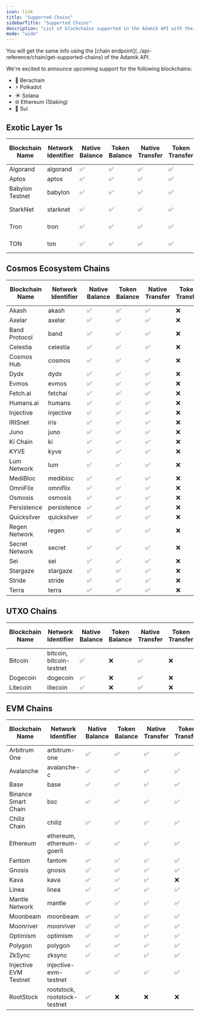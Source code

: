 ```yaml
---
icon: link
title: "Supported Chains"
sidebarTitle: "Supported Chains"
description: "List of blockchains supported in the Adamik API with their respective features."
mode: "wide"
---
```



<Info>
  You will get the same info using the [chain
  endpoint](../api-reference/chain/get-supported-chains) of the Adamik API.
</Info>

<Info>

  We're excited to announce upcoming support for the following blockchains:
  - 🐻 Berachain
  - ⚡ Polkadot
  - ☀️ Solana
  - 🌐 Ethereum (Staking)
  - 🌊 Sui
</Info>

## Exotic Layer 1s

<table style={{ borderCollapse: "collapse", border: "none" }}>
  <thead>
    <tr>
      <th style={{ textAlign: "center", border: "none", verticalAlign: "middle" }}>Blockchain Name</th>
      <th style={{ textAlign: "center", border: "none", verticalAlign: "middle" }}>Network Identifier</th>
      <th style={{ textAlign: "center", border: "none", verticalAlign: "middle" }}>Native Balance</th>
      <th style={{ textAlign: "center", border: "none", verticalAlign: "middle" }}>Token Balance</th>
      <th style={{ textAlign: "center", border: "none", verticalAlign: "middle" }}>Native Transfer</th>
      <th style={{ textAlign: "center", border: "none", verticalAlign: "middle" }}>Token Transfer</th>
      <th style={{ textAlign: "center", border: "none", verticalAlign: "middle" }}>Staking and Rewards</th>
      <th style={{ textAlign: "center", border: "none", verticalAlign: "middle" }}>Transaction History</th>
    </tr>
  </thead>
  <tbody>
    <tr>
      <td style={{ textAlign: "center", border: "none" }}>Algorand</td>
      <td style={{ textAlign: "center", border: "none", whiteSpace: "nowrap" }}>algorand</td>
      <td style={{ textAlign: "center", border: "none" }} class="checkmark">✅</td>
      <td style={{ textAlign: "center", border: "none" }} class="checkmark">✅</td>
      <td style={{ textAlign: "center", border: "none" }} class="checkmark">✅</td>
      <td style={{ textAlign: "center", border: "none" }} class="checkmark">✅</td>
      <td style={{ textAlign: "center", border: "none" }} class="cross">❌</td>
      <td style={{ textAlign: "center", border: "none" }} class="checkmark">✅</td>
    </tr>
     <tr>
      <td style={{ textAlign: "center", border: "none" }}>Aptos</td>
      <td style={{ textAlign: "center", border: "none", whiteSpace: "nowrap" }}>aptos</td>
      <td style={{ textAlign: "center", border: "none" }} class="checkmark">✅</td>
      <td style={{ textAlign: "center", border: "none" }} class="checkmark">✅</td>
      <td style={{ textAlign: "center", border: "none" }} class="checkmark">✅</td>
      <td style={{ textAlign: "center", border: "none" }} class="checkmark">✅</td>
      <td style={{ textAlign: "center", border: "none" }} class="cross">❌</td>
      <td style={{ textAlign: "center", border: "none" }} class="checkmark">✅</td>
    </tr>
    <tr>
      <td style={{ textAlign: "center", border: "none" }}>Babylon Testnet</td>
      <td style={{ textAlign: "center", border: "none", whiteSpace: "nowrap" }}>babylon</td>
      <td style={{ textAlign: "center", border: "none" }} class="checkmark">✅</td>
      <td style={{ textAlign: "center", border: "none" }} class="checkmark">✅</td>
      <td style={{ textAlign: "center", border: "none" }} class="checkmark">✅</td>
      <td style={{ textAlign: "center", border: "none" }} class="checkmark">✅</td>
      <td style={{ textAlign: "center", border: "none" }} class="checkmark">✅</td>
      <td style={{ textAlign: "center", border: "none" }} class="checkmark">✅</td>
    </tr>
    <tr>
      <td style={{ textAlign: "center", border: "none" }}>StarkNet</td>
      <td style={{ textAlign: "center", border: "none", whiteSpace: "nowrap" }}>starknet</td>
      <td style={{ textAlign: "center", border: "none" }} class="checkmark">✅</td>
      <td style={{ textAlign: "center", border: "none" }} class="checkmark">✅</td>
      <td style={{ textAlign: "center", border: "none" }} class="checkmark">✅</td>
      <td style={{ textAlign: "center", border: "none" }} class="checkmark">✅</td>
      <td style={{ textAlign: "center", border: "none" }}>Coming Soon</td>
      <td style={{ textAlign: "center", border: "none" }} class="checkmark">✅</td>
    </tr>
    <tr>
      <td style={{ textAlign: "center", border: "none" }}>Tron</td>
      <td style={{ textAlign: "center", border: "none", whiteSpace: "nowrap" }}>tron</td>
      <td style={{ textAlign: "center", border: "none" }} class="checkmark">✅</td>
      <td style={{ textAlign: "center", border: "none" }} class="checkmark">✅</td>
      <td style={{ textAlign: "center", border: "none" }} class="checkmark">✅</td>
      <td style={{ textAlign: "center", border: "none" }} class="checkmark">✅</td>
      <td style={{ textAlign: "center", border: "none" }}>Coming Soon</td>
      <td style={{ textAlign: "center", border: "none" }} class="checkmark">✅</td>
    </tr>
    <tr>
      <td style={{ textAlign: "center", border: "none" }}>TON</td>
      <td style={{ textAlign: "center", border: "none", whiteSpace: "nowrap" }}>ton</td>
      <td style={{ textAlign: "center", border: "none" }} class="checkmark">✅</td>
      <td style={{ textAlign: "center", border: "none" }} class="checkmark">✅</td>
      <td style={{ textAlign: "center", border: "none" }} class="checkmark">✅</td>
      <td style={{ textAlign: "center", border: "none" }} class="checkmark">✅</td>
      <td style={{ textAlign: "center", border: "none" }} >Coming Soon</td>
      <td style={{ textAlign: "center", border: "none" }} >Coming Soon	</td>
    </tr>
  </tbody>
</table>

## Cosmos Ecosystem Chains

<table style={{ borderCollapse: "collapse", border: "none" }}>
  <thead>
    <tr>
      <th style={{ textAlign: "center", border: "none", verticalAlign: "middle" }}>Blockchain Name</th>
      <th style={{ textAlign: "center", border: "none", verticalAlign: "middle" }}>Network Identifier</th>
      <th style={{ textAlign: "center", border: "none", verticalAlign: "middle" }}>Native Balance</th>
      <th style={{ textAlign: "center", border: "none", verticalAlign: "middle" }}>Token Balance</th>
      <th style={{ textAlign: "center", border: "none", verticalAlign: "middle" }}>Native Transfer</th>
      <th style={{ textAlign: "center", border: "none", verticalAlign: "middle" }}>Token Transfer</th>
      <th style={{ textAlign: "center", border: "none", verticalAlign: "middle" }}>Staking and Rewards</th>
      <th style={{ textAlign: "center", border: "none", verticalAlign: "middle" }}>Transaction History</th>
    </tr>
  </thead>
  <tbody>
    <tr>
      <td style={{ textAlign: "center", border: "none" }}>Akash</td>
      <td style={{ textAlign: "center", border: "none", whiteSpace: "nowrap" }}>akash</td>
      <td style={{ textAlign: "center", border: "none" }} class="checkmark">✅</td>
      <td style={{ textAlign: "center", border: "none" }} class="checkmark">✅</td>
      <td style={{ textAlign: "center", border: "none" }} class="checkmark">✅</td>
      <td style={{ textAlign: "center", border: "none" }} class="cross">❌</td>
      <td style={{ textAlign: "center", border: "none" }} class="checkmark">✅</td>
      <td style={{ textAlign: "center", border: "none" }} class="checkmark">✅</td>
    </tr>
    <tr>
      <td style={{ textAlign: "center", border: "none" }}>Axelar</td>
      <td style={{ textAlign: "center", border: "none", whiteSpace: "nowrap" }}>axelar</td>
      <td style={{ textAlign: "center", border: "none" }} class="checkmark">✅</td>
      <td style={{ textAlign: "center", border: "none" }} class="checkmark">✅</td>
      <td style={{ textAlign: "center", border: "none" }} class="checkmark">✅</td>
      <td style={{ textAlign: "center", border: "none" }} class="cross">❌</td>
      <td style={{ textAlign: "center", border: "none" }} class="checkmark">✅</td>
      <td style={{ textAlign: "center", border: "none" }} class="checkmark">✅</td>
    </tr>
    <tr>
      <td style={{ textAlign: "center", border: "none" }}>Band Protocol</td>
      <td style={{ textAlign: "center", border: "none", whiteSpace: "nowrap" }}>band</td>
      <td style={{ textAlign: "center", border: "none" }} class="checkmark">✅</td>
      <td style={{ textAlign: "center", border: "none" }} class="checkmark">✅</td>
      <td style={{ textAlign: "center", border: "none" }} class="checkmark">✅</td>
      <td style={{ textAlign: "center", border: "none" }} class="cross">❌</td>
      <td style={{ textAlign: "center", border: "none" }} class="checkmark">✅</td>
      <td style={{ textAlign: "center", border: "none" }} class="cross">❌</td>
    </tr>
    <tr>
      <td style={{ textAlign: "center", border: "none" }}>Celestia</td>
      <td style={{ textAlign: "center", border: "none", whiteSpace: "nowrap" }}>celestia</td>
      <td style={{ textAlign: "center", border: "none" }} class="checkmark">✅</td>
      <td style={{ textAlign: "center", border: "none" }} class="checkmark">✅</td>
      <td style={{ textAlign: "center", border: "none" }} class="checkmark">✅</td>
      <td style={{ textAlign: "center", border: "none" }} class="cross">❌</td>
      <td style={{ textAlign: "center", border: "none" }} class="checkmark">✅</td>
      <td style={{ textAlign: "center", border: "none" }} class="checkmark">✅</td>
    </tr>
    <tr>
      <td style={{ textAlign: "center", border: "none" }}>Cosmos Hub</td>
      <td style={{ textAlign: "center", border: "none", whiteSpace: "nowrap" }}>cosmos</td>
      <td style={{ textAlign: "center", border: "none" }} class="checkmark">✅</td>
      <td style={{ textAlign: "center", border: "none" }} class="checkmark">✅</td>
      <td style={{ textAlign: "center", border: "none" }} class="checkmark">✅</td>
      <td style={{ textAlign: "center", border: "none" }} class="cross">❌</td>
      <td style={{ textAlign: "center", border: "none" }} class="checkmark">✅</td>
      <td style={{ textAlign: "center", border: "none" }} class="checkmark">✅</td>
    </tr>
    <tr>
      <td style={{ textAlign: "center", border: "none" }}>Dydx</td>
      <td style={{ textAlign: "center", border: "none", whiteSpace: "nowrap" }}>dydx</td>
      <td style={{ textAlign: "center", border: "none" }} class="checkmark">✅</td>
      <td style={{ textAlign: "center", border: "none" }} class="checkmark">✅</td>
      <td style={{ textAlign: "center", border: "none" }} class="checkmark">✅</td>
      <td style={{ textAlign: "center", border: "none" }} class="cross">❌</td>
      <td style={{ textAlign: "center", border: "none" }} class="checkmark">✅</td>
      <td style={{ textAlign: "center", border: "none" }} class="checkmark">✅</td>
    </tr>
    <tr>
      <td style={{ textAlign: "center", border: "none" }}>Evmos</td>
      <td style={{ textAlign: "center", border: "none", whiteSpace: "nowrap" }}>evmos</td>
      <td style={{ textAlign: "center", border: "none" }} class="checkmark">✅</td>
      <td style={{ textAlign: "center", border: "none" }} class="checkmark">✅</td>
      <td style={{ textAlign: "center", border: "none" }} class="checkmark">✅</td>
      <td style={{ textAlign: "center", border: "none" }} class="cross">❌</td>
      <td style={{ textAlign: "center", border: "none" }} class="checkmark">✅</td>
      <td style={{ textAlign: "center", border: "none" }} class="checkmark">✅</td>
    </tr>
    <tr>
      <td style={{ textAlign: "center", border: "none" }}>Fetch.ai</td>
      <td style={{ textAlign: "center", border: "none", whiteSpace: "nowrap" }}>fetchai</td>
      <td style={{ textAlign: "center", border: "none" }} class="checkmark">✅</td>
      <td style={{ textAlign: "center", border: "none" }} class="checkmark">✅</td>
      <td style={{ textAlign: "center", border: "none" }} class="checkmark">✅</td>
      <td style={{ textAlign: "center", border: "none" }} class="cross">❌</td>
      <td style={{ textAlign: "center", border: "none" }} class="checkmark">✅</td>
      <td style={{ textAlign: "center", border: "none" }} class="cross">❌</td>
    </tr>
    <tr>
      <td style={{ textAlign: "center", border: "none" }}>Humans.ai</td>
      <td style={{ textAlign: "center", border: "none", whiteSpace: "nowrap" }}>humans</td>
      <td style={{ textAlign: "center", border: "none" }} class="checkmark">✅</td>
      <td style={{ textAlign: "center", border: "none" }} class="checkmark">✅</td>
      <td style={{ textAlign: "center", border: "none" }} class="checkmark">✅</td>
      <td style={{ textAlign: "center", border: "none" }} class="cross">❌</td>
      <td style={{ textAlign: "center", border: "none" }} class="checkmark">✅</td>
      <td style={{ textAlign: "center", border: "none" }} class="cross">❌</td>
    </tr>
    <tr>
      <td style={{ textAlign: "center", border: "none" }}>Injective</td>
      <td style={{ textAlign: "center", border: "none", whiteSpace: "nowrap" }}>injective</td>
      <td style={{ textAlign: "center", border: "none" }} class="checkmark">✅</td>
      <td style={{ textAlign: "center", border: "none" }} class="checkmark">✅</td>
      <td style={{ textAlign: "center", border: "none" }} class="checkmark">✅</td>
      <td style={{ textAlign: "center", border: "none" }} class="cross">❌</td>
      <td style={{ textAlign: "center", border: "none" }} class="checkmark">✅</td>
      <td style={{ textAlign: "center", border: "none" }} class="checkmark">✅</td>
    </tr>
    <tr>
      <td style={{ textAlign: "center", border: "none" }}>IRISnet</td>
      <td style={{ textAlign: "center", border: "none", whiteSpace: "nowrap" }}>iris</td>
      <td style={{ textAlign: "center", border: "none" }} class="checkmark">✅</td>
      <td style={{ textAlign: "center", border: "none" }} class="checkmark">✅</td>
      <td style={{ textAlign: "center", border: "none" }} class="checkmark">✅</td>
      <td style={{ textAlign: "center", border: "none" }} class="cross">❌</td>
      <td style={{ textAlign: "center", border: "none" }} class="checkmark">✅</td>
      <td style={{ textAlign: "center", border: "none" }} class="cross">❌</td>
    </tr>
    <tr>
      <td style={{ textAlign: "center", border: "none" }}>Juno</td>
      <td style={{ textAlign: "center", border: "none", whiteSpace: "nowrap" }}>juno</td>
      <td style={{ textAlign: "center", border: "none" }} class="checkmark">✅</td>
      <td style={{ textAlign: "center", border: "none" }} class="checkmark">✅</td>
      <td style={{ textAlign: "center", border: "none" }} class="checkmark">✅</td>
      <td style={{ textAlign: "center", border: "none" }} class="cross">❌</td>
      <td style={{ textAlign: "center", border: "none" }} class="checkmark">✅</td>
      <td style={{ textAlign: "center", border: "none" }} class="cross">❌</td>
    </tr>
    <tr>
      <td style={{ textAlign: "center", border: "none" }}>Ki Chain</td>
      <td style={{ textAlign: "center", border: "none", whiteSpace: "nowrap" }}>ki</td>
      <td style={{ textAlign: "center", border: "none" }} class="checkmark">✅</td>
      <td style={{ textAlign: "center", border: "none" }} class="checkmark">✅</td>
      <td style={{ textAlign: "center", border: "none" }} class="checkmark">✅</td>
      <td style={{ textAlign: "center", border: "none" }} class="cross">❌</td>
      <td style={{ textAlign: "center", border: "none" }} class="checkmark">✅</td>
      <td style={{ textAlign: "center", border: "none" }} class="cross">❌</td>
    </tr>
    <tr>
      <td style={{ textAlign: "center", border: "none" }}>KYVE</td>
      <td style={{ textAlign: "center", border: "none", whiteSpace: "nowrap" }}>kyve</td>
      <td style={{ textAlign: "center", border: "none" }} class="checkmark">✅</td>
      <td style={{ textAlign: "center", border: "none" }} class="checkmark">✅</td>
      <td style={{ textAlign: "center", border: "none" }} class="checkmark">✅</td>
      <td style={{ textAlign: "center", border: "none" }} class="cross">❌</td>
      <td style={{ textAlign: "center", border: "none" }} class="checkmark">✅</td>
      <td style={{ textAlign: "center", border: "none" }} class="cross">❌</td>
    </tr>
    <tr>
      <td style={{ textAlign: "center", border: "none" }}>Lum Network</td>
      <td style={{ textAlign: "center", border: "none", whiteSpace: "nowrap" }}>lum</td>
      <td style={{ textAlign: "center", border: "none" }} class="checkmark">✅</td>
      <td style={{ textAlign: "center", border: "none" }} class="checkmark">✅</td>
      <td style={{ textAlign: "center", border: "none" }} class="checkmark">✅</td>
      <td style={{ textAlign: "center", border: "none" }} class="cross">❌</td>
      <td style={{ textAlign: "center", border: "none" }} class="checkmark">✅</td>
      <td style={{ textAlign: "center", border: "none" }} class="cross">❌</td>
    </tr>
    <tr>
      <td style={{ textAlign: "center", border: "none" }}>MediBloc</td>
      <td style={{ textAlign: "center", border: "none", whiteSpace: "nowrap" }}>medibloc</td>
      <td style={{ textAlign: "center", border: "none" }} class="checkmark">✅</td>
      <td style={{ textAlign: "center", border: "none" }} class="checkmark">✅</td>
      <td style={{ textAlign: "center", border: "none" }} class="checkmark">✅</td>
      <td style={{ textAlign: "center", border: "none" }} class="cross">❌</td>
      <td style={{ textAlign: "center", border: "none" }} class="checkmark">✅</td>
      <td style={{ textAlign: "center", border: "none" }} class="cross">❌</td>
    </tr>
    <tr>
      <td style={{ textAlign: "center", border: "none" }}>OmniFlix</td>
      <td style={{ textAlign: "center", border: "none", whiteSpace: "nowrap" }}>omniflix</td>
      <td style={{ textAlign: "center", border: "none" }} class="checkmark">✅</td>
      <td style={{ textAlign: "center", border: "none" }} class="checkmark">✅</td>
      <td style={{ textAlign: "center", border: "none" }} class="checkmark">✅</td>
      <td style={{ textAlign: "center", border: "none" }} class="cross">❌</td>
      <td style={{ textAlign: "center", border: "none" }} class="checkmark">✅</td>
      <td style={{ textAlign: "center", border: "none" }} class="cross">❌</td>
    </tr>
    <tr>
      <td style={{ textAlign: "center", border: "none" }}>Osmosis</td>
      <td style={{ textAlign: "center", border: "none", whiteSpace: "nowrap" }}>osmosis</td>
      <td style={{ textAlign: "center", border: "none" }} class="checkmark">✅</td>
      <td style={{ textAlign: "center", border: "none" }} class="checkmark">✅</td>
      <td style={{ textAlign: "center", border: "none" }} class="checkmark">✅</td>
      <td style={{ textAlign: "center", border: "none" }} class="cross">❌</td>
      <td style={{ textAlign: "center", border: "none" }} class="checkmark">✅</td>
      <td style={{ textAlign: "center", border: "none" }} class="checkmark">✅</td>
    </tr>
    <tr>
      <td style={{ textAlign: "center", border: "none" }}>Persistence</td>
      <td style={{ textAlign: "center", border: "none", whiteSpace: "nowrap" }}>persistence</td>
      <td style={{ textAlign: "center", border: "none" }} class="checkmark">✅</td>
      <td style={{ textAlign: "center", border: "none" }} class="checkmark">✅</td>
      <td style={{ textAlign: "center", border: "none" }} class="checkmark">✅</td>
      <td style={{ textAlign: "center", border: "none" }} class="cross">❌</td>
      <td style={{ textAlign: "center", border: "none" }} class="checkmark">✅</td>
      <td style={{ textAlign: "center", border: "none" }} class="cross">❌</td>
    </tr>
    <tr>
      <td style={{ textAlign: "center", border: "none" }}>Quicksilver</td>
      <td style={{ textAlign: "center", border: "none", whiteSpace: "nowrap" }}>quicksilver</td>
      <td style={{ textAlign: "center", border: "none" }} class="checkmark">✅</td>
      <td style={{ textAlign: "center", border: "none" }} class="checkmark">✅</td>
      <td style={{ textAlign: "center", border: "none" }} class="checkmark">✅</td>
      <td style={{ textAlign: "center", border: "none" }} class="cross">❌</td>
      <td style={{ textAlign: "center", border: "none" }} class="checkmark">✅</td>
      <td style={{ textAlign: "center", border: "none" }} class="cross">❌</td>
    </tr>
    <tr>
      <td style={{ textAlign: "center", border: "none" }}>Regen Network</td>
      <td style={{ textAlign: "center", border: "none", whiteSpace: "nowrap" }}>regen</td>
      <td style={{ textAlign: "center", border: "none" }} class="checkmark">✅</td>
      <td style={{ textAlign: "center", border: "none" }} class="checkmark">✅</td>
      <td style={{ textAlign: "center", border: "none" }} class="checkmark">✅</td>
      <td style={{ textAlign: "center", border: "none" }} class="cross">❌</td>
      <td style={{ textAlign: "center", border: "none" }} class="checkmark">✅</td>
      <td style={{ textAlign: "center", border: "none" }} class="cross">❌</td>
    </tr>
    <tr>
      <td style={{ textAlign: "center", border: "none" }}>Secret Network</td>
      <td style={{ textAlign: "center", border: "none", whiteSpace: "nowrap" }}>secret</td>
      <td style={{ textAlign: "center", border: "none" }} class="checkmark">✅</td>
      <td style={{ textAlign: "center", border: "none" }} class="checkmark">✅</td>
      <td style={{ textAlign: "center", border: "none" }} class="checkmark">✅</td>
      <td style={{ textAlign: "center", border: "none" }} class="cross">❌</td>
      <td style={{ textAlign: "center", border: "none" }} class="checkmark">✅</td>
      <td style={{ textAlign: "center", border: "none" }} class="cross">❌</td>
    </tr>
    <tr>
      <td style={{ textAlign: "center", border: "none" }}>Sei</td>
      <td style={{ textAlign: "center", border: "none", whiteSpace: "nowrap" }}>sei</td>
      <td style={{ textAlign: "center", border: "none" }} class="checkmark">✅</td>
      <td style={{ textAlign: "center", border: "none" }} class="checkmark">✅</td>
      <td style={{ textAlign: "center", border: "none" }} class="checkmark">✅</td>
      <td style={{ textAlign: "center", border: "none" }} class="cross">❌</td>
      <td style={{ textAlign: "center", border: "none" }} class="checkmark">✅</td>
      <td style={{ textAlign: "center", border: "none" }} class="cross">❌</td>
    </tr>
    <tr>
      <td style={{ textAlign: "center", border: "none" }}>Stargaze</td>
      <td style={{ textAlign: "center", border: "none", whiteSpace: "nowrap" }}>stargaze</td>
      <td style={{ textAlign: "center", border: "none" }} class="checkmark">✅</td>
      <td style={{ textAlign: "center", border: "none" }} class="checkmark">✅</td>
      <td style={{ textAlign: "center", border: "none" }} class="checkmark">✅</td>
      <td style={{ textAlign: "center", border: "none" }} class="cross">❌</td>
      <td style={{ textAlign: "center", border: "none" }} class="checkmark">✅</td>
      <td style={{ textAlign: "center", border: "none" }} class="cross">❌</td>
    </tr>
    <tr>
      <td style={{ textAlign: "center", border: "none" }}>Stride</td>
      <td style={{ textAlign: "center", border: "none", whiteSpace: "nowrap" }}>stride</td>
      <td style={{ textAlign: "center", border: "none" }} class="checkmark">✅</td>
      <td style={{ textAlign: "center", border: "none" }} class="checkmark">✅</td>
      <td style={{ textAlign: "center", border: "none" }} class="checkmark">✅</td>
      <td style={{ textAlign: "center", border: "none" }} class="cross">❌</td>
      <td style={{ textAlign: "center", border: "none" }} class="checkmark">✅</td>
      <td style={{ textAlign: "center", border: "none" }} class="cross">❌</td>
    </tr>
    <tr>
      <td style={{ textAlign: "center", border: "none" }}>Terra</td>
      <td style={{ textAlign: "center", border: "none", whiteSpace: "nowrap" }}>terra</td>
      <td style={{ textAlign: "center", border: "none" }} class="checkmark">✅</td>
      <td style={{ textAlign: "center", border: "none" }} class="checkmark">✅</td>
      <td style={{ textAlign: "center", border: "none" }} class="checkmark">✅</td>
      <td style={{ textAlign: "center", border: "none" }} class="cross">❌</td>
      <td style={{ textAlign: "center", border: "none" }} class="checkmark">✅</td>
      <td style={{ textAlign: "center", border: "none" }} class="cross">❌</td>
    </tr>
  </tbody>
</table>

## UTXO Chains

<table style={{ borderCollapse: "collapse", border: "none" }}>
  <thead>
    <tr>
      <th style={{ textAlign: "center", border: "none", verticalAlign: "middle" }}>Blockchain Name</th>
      <th style={{ textAlign: "center", border: "none", verticalAlign: "middle" }}>Network Identifier</th>
      <th style={{ textAlign: "center", border: "none", verticalAlign: "middle" }}>Native Balance</th>
      <th style={{ textAlign: "center", border: "none", verticalAlign: "middle" }}>Token Balance</th>
      <th style={{ textAlign: "center", border: "none", verticalAlign: "middle" }}>Native Transfer</th>
      <th style={{ textAlign: "center", border: "none", verticalAlign: "middle" }}>Token Transfer</th>
      <th style={{ textAlign: "center", border: "none", verticalAlign: "middle" }}>Staking and Rewards</th>
      <th style={{ textAlign: "center", border: "none", verticalAlign: "middle" }}>Transaction History</th>
    </tr>
  </thead>
  <tbody>
    <tr>
      <td style={{ textAlign: "center", border: "none" }}>Bitcoin</td>
      <td style={{ textAlign: "center", border: "none", whiteSpace: "nowrap" }}>bitcoin, bitcoin-testnet</td>
      <td style={{ textAlign: "center", border: "none" }} class="checkmark">✅</td>
      <td style={{ textAlign: "center", border: "none" }} class="cross">❌</td>
      <td style={{ textAlign: "center", border: "none" }} class="checkmark">✅</td>
      <td style={{ textAlign: "center", border: "none" }} class="cross">❌</td>
      <td style={{ textAlign: "center", border: "none" }} class="checkmark">✅</td>
      <td style={{ textAlign: "center", border: "none" }} class="cross">❌</td>
    </tr>
    <tr>
      <td style={{ textAlign: "center", border: "none" }}>Dogecoin</td>
      <td style={{ textAlign: "center", border: "none", whiteSpace: "nowrap" }}>dogecoin</td>
      <td style={{ textAlign: "center", border: "none" }} class="checkmark">✅</td>
      <td style={{ textAlign: "center", border: "none" }} class="cross">❌</td>
      <td style={{ textAlign: "center", border: "none" }} class="checkmark">✅</td>
      <td style={{ textAlign: "center", border: "none" }} class="cross">❌</td>
      <td style={{ textAlign: "center", border: "none" }} class="cross">❌</td>
      <td style={{ textAlign: "center", border: "none" }} class="cross">❌</td>
    </tr>
    <tr>
      <td style={{ textAlign: "center", border: "none" }}>Litecoin</td>
      <td style={{ textAlign: "center", border: "none", whiteSpace: "nowrap" }}>litecoin</td>
      <td style={{ textAlign: "center", border: "none" }} class="checkmark">✅</td>
      <td style={{ textAlign: "center", border: "none" }} class="cross">❌</td>
      <td style={{ textAlign: "center", border: "none" }} class="checkmark">✅</td>
      <td style={{ textAlign: "center", border: "none" }} class="cross">❌</td>
      <td style={{ textAlign: "center", border: "none" }} class="cross">❌</td>
      <td style={{ textAlign: "center", border: "none" }} class="cross">❌</td>
    </tr>
  </tbody>
</table>

## EVM Chains

<table style={{ borderCollapse: "collapse", border: "none" }}>
  <thead>
    <tr>
      <th style={{ textAlign: "center", border: "none", verticalAlign: "middle" }}>Blockchain Name</th>
      <th style={{ textAlign: "center", border: "none", verticalAlign: "middle" }}>Network Identifier</th>
      <th style={{ textAlign: "center", border: "none", verticalAlign: "middle" }}>Native Balance</th>
      <th style={{ textAlign: "center", border: "none", verticalAlign: "middle" }}>Token Balance</th>
      <th style={{ textAlign: "center", border: "none", verticalAlign: "middle" }}>Native Transfer</th>
      <th style={{ textAlign: "center", border: "none", verticalAlign: "middle" }}>Token Transfer</th>
      <th style={{ textAlign: "center", border: "none", verticalAlign: "middle" }}>Staking and Rewards</th>
      <th style={{ textAlign: "center", border: "none", verticalAlign: "middle" }}>Transaction History</th>
    </tr>
  </thead>
  <tbody>
    <tr>
      <td style={{ textAlign: "center", border: "none" }}>Arbitrum One</td>
      <td style={{ textAlign: "center", border: "none", whiteSpace: "nowrap" }}>arbitrum-one</td>
      <td style={{ textAlign: "center", border: "none" }} class="checkmark">✅</td>
      <td style={{ textAlign: "center", border: "none" }} class="checkmark">✅</td>
      <td style={{ textAlign: "center", border: "none" }} class="checkmark">✅</td>
      <td style={{ textAlign: "center", border: "none" }} class="checkmark">✅</td>
      <td style={{ textAlign: "center", border: "none" }} class="cross">❌</td>
      <td style={{ textAlign: "center", border: "none" }} class="checkmark">✅</td>
    </tr>
    <tr>
      <td style={{ textAlign: "center", border: "none" }}>Avalanche</td>
      <td style={{ textAlign: "center", border: "none", whiteSpace: "nowrap" }}>avalanche-c</td>
      <td style={{ textAlign: "center", border: "none" }} class="checkmark">✅</td>
      <td style={{ textAlign: "center", border: "none" }} class="checkmark">✅</td>
      <td style={{ textAlign: "center", border: "none" }} class="checkmark">✅</td>
      <td style={{ textAlign: "center", border: "none" }} class="checkmark">✅</td>
      <td style={{ textAlign: "center", border: "none" }} class="cross">❌</td>
      <td style={{ textAlign: "center", border: "none" }} class="checkmark">✅</td>
    </tr>
    <tr>
      <td style={{ textAlign: "center", border: "none" }}>Base</td>
      <td style={{ textAlign: "center", border: "none", whiteSpace: "nowrap" }}>base</td>
      <td style={{ textAlign: "center", border: "none" }} class="checkmark">✅</td>
      <td style={{ textAlign: "center", border: "none" }} class="checkmark">✅</td>
      <td style={{ textAlign: "center", border: "none" }} class="checkmark">✅</td>
      <td style={{ textAlign: "center", border: "none" }} class="checkmark">✅</td>
      <td style={{ textAlign: "center", border: "none" }} class="cross">❌</td>
      <td style={{ textAlign: "center", border: "none" }} class="checkmark">✅</td>
    </tr>
    <tr>
      <td style={{ textAlign: "center", border: "none" }}>Binance Smart Chain</td>
      <td style={{ textAlign: "center", border: "none", whiteSpace: "nowrap" }}>bsc</td>
      <td style={{ textAlign: "center", border: "none" }} class="checkmark">✅</td>
      <td style={{ textAlign: "center", border: "none" }} class="checkmark">✅</td>
      <td style={{ textAlign: "center", border: "none" }} class="checkmark">✅</td>
      <td style={{ textAlign: "center", border: "none" }} class="checkmark">✅</td>
      <td style={{ textAlign: "center", border: "none" }} class="cross">❌</td>
      <td style={{ textAlign: "center", border: "none" }} class="checkmark">✅</td>
    </tr>
    <tr>
      <td style={{ textAlign: "center", border: "none" }}>Chiliz Chain</td>
      <td style={{ textAlign: "center", border: "none", whiteSpace: "nowrap" }}>chiliz</td>
      <td style={{ textAlign: "center", border: "none" }} class="checkmark">✅</td>
      <td style={{ textAlign: "center", border: "none" }} class="checkmark">✅</td>
      <td style={{ textAlign: "center", border: "none" }} class="checkmark">✅</td>
      <td style={{ textAlign: "center", border: "none" }} class="checkmark">✅</td>
      <td style={{ textAlign: "center", border: "none" }} class="cross">❌</td>
      <td style={{ textAlign: "center", border: "none" }} class="checkmark">✅</td>
    </tr>
    <tr>
      <td style={{ textAlign: "center", border: "none" }}>Ethereum</td>
      <td style={{ textAlign: "center", border: "none", whiteSpace: "nowrap" }}>ethereum, ethereum-goerli</td>
      <td style={{ textAlign: "center", border: "none" }} class="checkmark">✅</td>
      <td style={{ textAlign: "center", border: "none" }} class="checkmark">✅</td>
      <td style={{ textAlign: "center", border: "none" }} class="checkmark">✅</td>
      <td style={{ textAlign: "center", border: "none" }} class="checkmark">✅</td>
      <td style={{ textAlign: "center", border: "none" }} >COMING SOON</td>
      <td style={{ textAlign: "center", border: "none" }} class="checkmark">✅</td>
    </tr>
    <tr>
      <td style={{ textAlign: "center", border: "none" }}>Fantom</td>
      <td style={{ textAlign: "center", border: "none", whiteSpace: "nowrap" }}>fantom</td>
      <td style={{ textAlign: "center", border: "none" }} class="checkmark">✅</td>
      <td style={{ textAlign: "center", border: "none" }} class="checkmark">✅</td>
      <td style={{ textAlign: "center", border: "none" }} class="checkmark">✅</td>
      <td style={{ textAlign: "center", border: "none" }} class="checkmark">✅</td>
      <td style={{ textAlign: "center", border: "none" }} class="cross">❌</td>
      <td style={{ textAlign: "center", border: "none" }} class="checkmark">✅</td>
    </tr>
    <tr>
      <td style={{ textAlign: "center", border: "none" }}>Gnosis</td>
      <td style={{ textAlign: "center", border: "none", whiteSpace: "nowrap" }}>gnosis</td>
      <td style={{ textAlign: "center", border: "none" }} class="checkmark">✅</td>
      <td style={{ textAlign: "center", border: "none" }} class="checkmark">✅</td>
      <td style={{ textAlign: "center", border: "none" }} class="checkmark">✅</td>
      <td style={{ textAlign: "center", border: "none" }} class="checkmark">✅</td>
      <td style={{ textAlign: "center", border: "none" }} class="cross">❌</td>
      <td style={{ textAlign: "center", border: "none" }} class="checkmark">✅</td>
    </tr>
    <tr>
      <td style={{ textAlign: "center", border: "none" }}>Kava</td>
      <td style={{ textAlign: "center", border: "none", whiteSpace: "nowrap" }}>kava</td>
      <td style={{ textAlign: "center", border: "none" }} class="checkmark">✅</td>
      <td style={{ textAlign: "center", border: "none" }} class="checkmark">✅</td>
      <td style={{ textAlign: "center", border: "none" }} class="checkmark">✅</td>
      <td style={{ textAlign: "center", border: "none" }} class="cross">❌</td>
      <td style={{ textAlign: "center", border: "none" }} class="checkmark">✅</td>
      <td style={{ textAlign: "center", border: "none" }} class="checkmark">✅</td>
    </tr>
    <tr>
      <td style={{ textAlign: "center", border: "none" }}>Linea</td>
      <td style={{ textAlign: "center", border: "none", whiteSpace: "nowrap" }}>linea</td>
      <td style={{ textAlign: "center", border: "none" }} class="checkmark">✅</td>
      <td style={{ textAlign: "center", border: "none" }} class="checkmark">✅</td>
      <td style={{ textAlign: "center", border: "none" }} class="checkmark">✅</td>
      <td style={{ textAlign: "center", border: "none" }} class="checkmark">✅</td>
      <td style={{ textAlign: "center", border: "none" }} class="cross">❌</td>
      <td style={{ textAlign: "center", border: "none" }} class="checkmark">✅</td>
    </tr>
    <tr>
      <td style={{ textAlign: "center", border: "none" }}>Mantle Network</td>
      <td style={{ textAlign: "center", border: "none", whiteSpace: "nowrap" }}>mantle</td>
      <td style={{ textAlign: "center", border: "none" }} class="checkmark">✅</td>
      <td style={{ textAlign: "center", border: "none" }} class="checkmark">✅</td>
      <td style={{ textAlign: "center", border: "none" }} class="checkmark">✅</td>
      <td style={{ textAlign: "center", border: "none" }} class="checkmark">✅</td>
      <td style={{ textAlign: "center", border: "none" }} class="cross">❌</td>
      <td style={{ textAlign: "center", border: "none" }} class="checkmark">✅</td>
    </tr>
    <tr>
      <td style={{ textAlign: "center", border: "none" }}>Moonbeam</td>
      <td style={{ textAlign: "center", border: "none", whiteSpace: "nowrap" }}>moonbeam</td>
      <td style={{ textAlign: "center", border: "none" }} class="checkmark">✅</td>
      <td style={{ textAlign: "center", border: "none" }} class="checkmark">✅</td>
      <td style={{ textAlign: "center", border: "none" }} class="checkmark">✅</td>
      <td style={{ textAlign: "center", border: "none" }} class="checkmark">✅</td>
      <td style={{ textAlign: "center", border: "none" }} class="cross">❌</td>
      <td style={{ textAlign: "center", border: "none" }} class="checkmark">✅</td>
    </tr>
    <tr>
      <td style={{ textAlign: "center", border: "none" }}>Moonriver</td>
      <td style={{ textAlign: "center", border: "none", whiteSpace: "nowrap" }}>moonriver</td>
      <td style={{ textAlign: "center", border: "none" }} class="checkmark">✅</td>
      <td style={{ textAlign: "center", border: "none" }} class="checkmark">✅</td>
      <td style={{ textAlign: "center", border: "none" }} class="checkmark">✅</td>
      <td style={{ textAlign: "center", border: "none" }} class="checkmark">✅</td>
      <td style={{ textAlign: "center", border: "none" }} class="cross">❌</td>
      <td style={{ textAlign: "center", border: "none" }} class="checkmark">✅</td>
    </tr>
    <tr>
      <td style={{ textAlign: "center", border: "none" }}>Optimism</td>
      <td style={{ textAlign: "center", border: "none", whiteSpace: "nowrap" }}>optimism</td>
      <td style={{ textAlign: "center", border: "none" }} class="checkmark">✅</td>
      <td style={{ textAlign: "center", border: "none" }} class="checkmark">✅</td>
      <td style={{ textAlign: "center", border: "none" }} class="checkmark">✅</td>
      <td style={{ textAlign: "center", border: "none" }} class="checkmark">✅</td>
      <td style={{ textAlign: "center", border: "none" }} class="cross">❌</td>
      <td style={{ textAlign: "center", border: "none" }} class="checkmark">✅</td>
    </tr>
    <tr>
      <td style={{ textAlign: "center", border: "none" }}>Polygon</td>
      <td style={{ textAlign: "center", border: "none", whiteSpace: "nowrap" }}>polygon</td>
      <td style={{ textAlign: "center", border: "none" }} class="checkmark">✅</td>
      <td style={{ textAlign: "center", border: "none" }} class="checkmark">✅</td>
      <td style={{ textAlign: "center", border: "none" }} class="checkmark">✅</td>
      <td style={{ textAlign: "center", border: "none" }} class="checkmark">✅</td>
      <td style={{ textAlign: "center", border: "none" }} class="cross">❌</td>
      <td style={{ textAlign: "center", border: "none" }} class="checkmark">✅</td>
    </tr>
    <tr>
      <td style={{ textAlign: "center", border: "none" }}>ZkSync</td>
      <td style={{ textAlign: "center", border: "none", whiteSpace: "nowrap" }}>zksync</td>
      <td style={{ textAlign: "center", border: "none" }} class="checkmark">✅</td>
      <td style={{ textAlign: "center", border: "none" }} class="checkmark">✅</td>
      <td style={{ textAlign: "center", border: "none" }} class="checkmark">✅</td>
      <td style={{ textAlign: "center", border: "none" }} class="checkmark">✅</td>
      <td style={{ textAlign: "center", border: "none" }} class="cross">❌</td>
      <td style={{ textAlign: "center", border: "none" }} class="checkmark">✅</td>
    </tr>
    <tr>
      <td style={{ textAlign: "center", border: "none" }}>Injective EVM Testnet</td>
      <td style={{ textAlign: "center", border: "none", whiteSpace: "nowrap" }}>injective-evm-testnet</td>
      <td style={{ textAlign: "center", border: "none" }} class="checkmark">✅</td>
      <td style={{ textAlign: "center", border: "none" }} class="checkmark">✅</td>
      <td style={{ textAlign: "center", border: "none" }} class="checkmark">✅</td>
      <td style={{ textAlign: "center", border: "none" }} class="checkmark">✅</td>
      <td style={{ textAlign: "center", border: "none" }} class="cross">❌</td>
      <td style={{ textAlign: "center", border: "none" }} class="checkmark">✅</td>
    </tr>
     <tr>
      <td style={{ textAlign: "center", border: "none" }}>RootStock</td>
      <td style={{ textAlign: "center", border: "none", whiteSpace: "nowrap" }}>rootstock, rootstock-testnet</td>
      <td style={{ textAlign: "center", border: "none" }} class="checkmark">✅</td>
      <td style={{ textAlign: "center", border: "none" }} class="cross">❌</td>
      <td style={{ textAlign: "center", border: "none" }} class="cross">❌</td>
      <td style={{ textAlign: "center", border: "none" }} class="cross">❌</td>
      <td style={{ textAlign: "center", border: "none" }} class="cross">❌</td>
      <td style={{ textAlign: "center", border: "none" }} class="cross">❌</td>
    </tr>
  </tbody>
</table>
